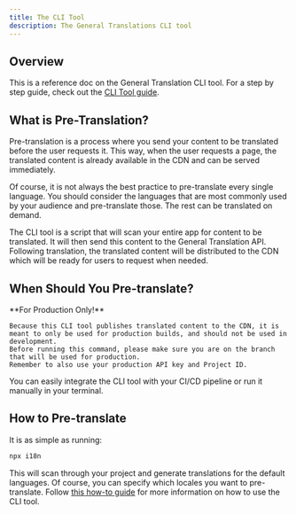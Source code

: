 ```yaml
---
title: The CLI Tool
description: The General Translations CLI tool 
---
```


## Overview

This is a reference doc on the General Translation CLI tool.
For a step by step guide, check out the [CLI Tool guide](/docs/next/guides/cli-tool).


## What is Pre-Translation?

Pre-translation is a process where you send your content to be translated before the user requests it.
This way, when the user requests a page, the translated content is already available in the CDN and can be served immediately.

Of course, it is not always the best practice to pre-translate every single language.
You should consider the languages that are most commonly used by your audience and pre-translate those.
The rest can be translated on demand.

The CLI tool is a script that will scan your entire app for content to be translated.
It will then send this content to the General Translation API.
Following translation, the translated content will be distributed to the CDN which will be ready for users to request when needed.

## When Should You Pre-translate?

<Callout type="warn">
    **For Production Only!**

    Because this CLI tool publishes translated content to the CDN, it is meant to only be used for production builds, and should not be used in development.
    Before running this command, please make sure you are on the branch that will be used for production.
    Remember to also use your production API key and Project ID.
</Callout>

You can easily integrate the CLI tool with your CI/CD pipeline or run it manually in your terminal.

## How to Pre-translate

It is as simple as running:

```bash copy
npx i18n
```

This will scan through your project and generate translations for the default languages.
Of course, you can specify which locales you want to pre-translate.
Follow [this how-to guide](/docs/next/guides/cli-tool) for more information on how to use the CLI tool.